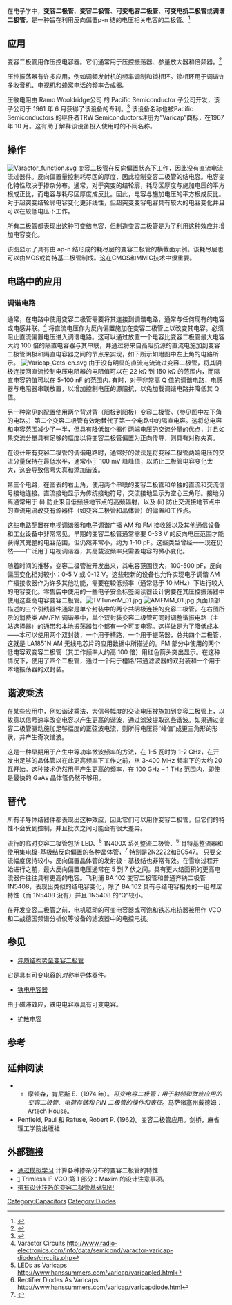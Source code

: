 {{About|二极管|纯可变电容器|可变电容器}}{{Infobox electronic component
|name              = Varicap diode
|image             = Image:Varactor.svg
|image_size        =
|caption           = Internal structure of a varicap
|type              = [[Passivity_(engineering)|Passive]]
|working_principle =
|invented          = 1961
|first_produced    =
|symbol            = [[File:IEEE_315-1975_(1993)_8.5.2.a.svg|100px]] [[File:IEEE_315-1975_(1993)_8.5.2.b.svg|100px]]
|pins              = [[anode|anode]] and [[cathode|cathode]]
}}

在电子学中，'''变容二极管'''、'''变容二极管'''、'''可变电容二极管'''、'''可变电抗二极管'''或'''调谐二极管'''，是一种旨在利用反向偏置p-n 结的电压相关电容的二极管。<ref>{{cite book|last1=Sedra|first1=Adel|last2=Smith|first2=Kenneth|author-link1=Adel Sedra|author-link2=Kenneth C. Smith|title=Microelectronic circuits|url=https://archive.org/details/microelectronicc00sedr_115|date=2010|publisher=[[Oxford_University_Press|Oxford University Press]]|location=New York|isbn=9780195323030|page=[https://archive.org/details/microelectronicc00sedr_115/page/n212 214]|edition=6th}}</ref>

== 应用 ==
变容二极管用作压控电容器。它们通常用于压控振荡器、参量放大器和倍频器。<ref>{{cite web|last1=Calvert|first1=James|title=Varactors|url=http://mysite.du.edu/~etuttle/electron/elect40.htm|website=Dr Tuttle's Home Page|access-date=23 January 2017|language=en|date=15 February 2002}}</ref>  

压控振荡器有许多应用，例如调频发射机的频率调制和锁相环。锁相环用于调谐许多收音机、电视机和蜂窝电话的频率合成器。

压敏电阻由 Ramo Wooldridge公司 的 Pacific Semiconductor 子公司开发，该子公司于 1961 年 6 月获得了该设备的专利。<ref>{{cite patent |inventor1-last=Barnes |inventor1-first=Sanford H. |inventor2-last=Mann |assign=Pacific Semiconductors, Inc. |inventor2-first=John E. |title=Voltage sensitive semiconductor capacitor |country-code=US |patent-number=2989671 |publication-date=23 May 1958 |issue-date=20 June 1961}}</ref> 该设备名称也被Pacific Semiconductors 的继任者TRW Semiconductors注册为“Varicap”商标，在1967 年 10 月。这有助于解释该设备投入使用时的不同名称。{{Clarify|date=May 2013}}

== 操作 ==
[[File:Varactor_function.svg|right]]
变容二极管在反向偏置状态下工作，因此没有直流电流流过器件。反向偏置量控制耗尽区的厚度，因此控制变容二极管的结电容。电容变化特性取决于掺杂分布。通常，对于突变的结轮廓，耗尽区厚度与施加电压的平方根成正比，而电容与耗尽区厚度成反比。因此，电容与施加电压的平方根成反比。对于超突变结轮廓电容变化更非线性，但超突变变容电容具有较大的电容变化并且可以在较低电压下工作。

所有二极管都表现出这种可变结电容，但制造变容二极管是为了利用这种效应并增加电容变化。

该图显示了具有由 ap-n 结形成的耗尽层的变容二极管的横截面示例。该耗尽层也可以由MOS或肖特基二极管制成。这在CMOS和MMIC技术中很重要。

==电路中的应用==
===调谐电路===
通常，在电路中使用变容二极管需要将其连接到调谐电路，通常与任何现有的电容或电感并联。<ref>Varactor Circuits http://www.radio-electronics.com/info/data/semicond/varactor-varicap-diodes/circuits.php</ref> 将直流电压作为反向偏置施加在变容二极管上以改变其电容。必须阻止直流偏置电压进入调谐电路。这可以通过放置一个电容比变容二极管最大电容大约 100 倍的隔直电容器与其串联，并通过将来自高阻抗源的直流电施加到变容二极管阴极和隔直电容器之间的节点来实现，如下所示如附图中左上角的电路所示。
[[File:Varicap_Ccts-en.svg|thumb]]
由于没有明显的直流电流流过变容二极管，将其阴极连接回直流控制电压电阻器的电阻值可以在 22 kΩ 到 150 kΩ 的范围内，而隔直电容的值可以在 5-100 nF 的范围内. 有时，对于非常高 Q 值的调谐电路，电感器与电阻器串联放置，以增加控制电压的源阻抗，以免加载调谐电路并降低其 Q 值。

另一种常见的配置使用两个背对背（阳极到阳极）变容二极管。（参见图中左下角的电路。）第二个变容二极管有效地替代了第一个电路中的隔直电容。这将总电容和电容范围减少了一半，但具有降低每个器件两端电压的交流分量的优点，并且如果交流分量具有足够的幅度以将变容二极管偏置为正向传导，则具有对称失真。

在设计带有变容二极管的调谐电路时，通常好的做法是将变容二极管两端电压的交流分量保持在最低水平，通常小于 100 mV 峰峰值，以防止二极管电容变化太大，这会导致信号失真和添加谐波。

第三个电路，在图表的右上角，使用两个串联的变容二极管和单独的直流和交流信号接地连接。直流接地显示为传统接地符号，交流接地显示为空心三角形。接地分离通常用于 (i) 防止来自低频接地节点的高频辐射，以及 (ii) 防止交流接地节点中的直流电流改变有源器件（如变容二极管和晶体管）的偏置和工作点。

这些电路配置在电视调谐器和电子调谐广播 AM 和 FM 接收器以及其他通信设备和工业设备中非常常见。早期的变容二极管通常需要 0-33 V 的反向电压范围才能获得其完整的电容范围，但仍然非常小，约为 1-10 pF。这些类型曾经——现在仍然——广泛用于电视调谐器，其高载波频率只需要电容的微小变化。

随着时间的推移，变容二极管被开发出来，其电容范围很大，100-500 pF，反向偏压变化相对较小：0-5 V 或 0-12 V。这些较新的设备也允许实现电子调谐 AM 广播接收器作为许多其他功能，需要在较低频率（通常低于 10 MHz）下进行较大的电容变化。零售店中使用的一些电子安全标签阅读器设计需要在其压控振荡器中使用这些高电容变容二极管。[[File:TVTunerM_01.jpg|thumb]]
[[File:AMFMM_01.jpg|thumb]]
页面顶部描述的三个引线器件通常是单个封装中的两个共阴极连接的变容二极管。在右图所示的消费类 AM/FM 调谐器中，单个双封装变容二极管可同时调整谐振电路（主站选择器）的通带和本地振荡器每个都有一个可变电容。这样做是为了降低成本——本可以使用两个双封装，一个用于槽路，一个用于振荡器，总共四个二极管，这就是 LA1851N AM 无线电芯片的应用数据中所描述的。FM 部分中使用的两个低电容双变容二极管（其工作频率大约高 100 倍）用红色箭头突出显示。在这种情况下，使用了四个二极管，通过一个用于槽路/带通滤波器的双封装和一个用于本地振荡器的双封装。


<!-- usually, RF switching is done with a PIN diode. The capacitive switching explanation requires a large cap change -- and it would have poor isolation and limited signal amplitude. -->


== 谐波乘法 ==
在某些应用中，例如谐波乘法，大信号幅度的交流电压被施加到变容二极管上，以故意以信号速率改变电容以产生更高的谐波，通过滤波提取这些谐波。如果通过变容二极管驱动施加足够幅度的正弦波电流，则所得电压将“峰值”成更三角形的形状，并产生奇次谐波。

这是一种早期用于产生中等功率微波频率的方法，在 1-5 瓦时为 1-2 GHz，在开发出足够的晶体管以在此更高频率下工作之前，从 3-400 MHz 频率下的大约 20 瓦开始。这种技术仍然用于产生更高的频率，在 100 GHz – 1 THz 范围内，即使是最快的 GaAs 晶体管仍然不够用。

==替代==
所有半导体结器件都表现出这种效应，因此它们可以用作变容二极管，但它们的特性不会受到控制，并且批次之间可能会有很大差异。

流行的临时变容二极管包括 LED、<ref>LEDs as Varicaps http://www.hanssummers.com/varicap/varicapled.html</ref> 1N400X 系列整流二极管、<ref>Rectifier Diodes As Varicaps http://www.hanssummers.com/varicap/varicapdiode.html</ref> 肖特基整流器和使用集电极-基极结反向偏置的各种晶体管，<ref name="Hood1993">{{cite book|author=John Linsley Hood|title=The Art of Linear Electronics|year=1993|publisher=Elsevier|isbn=978-1-4831-0516-1|pages=210}}</ref> 特别是2N2222和BC547。{{clarify|reason=are these just examples of transistors or of transistors especially good in this role (the latter case would require citation)|date=January 2015}} 只要交流幅度保持较小，反向偏置晶体管的发射极 - 基极结也非常有效。在雪崩过程开始进行之前，最大反向偏置电压通常在 5 到 7 伏之间。具有更大结面积的更高电流器件往往具有更高的电容。飞利浦 BA 102 变容二极管和普通齐纳二极管1N5408，表现出类似的结电容变化，除了 BA 102 具有与结电容相关的一组''特定''特性（而 1N5408 没有）并且 1N5408 的“Q”较小。

在开发变容二极管之前，电机驱动的可变电容器或可饱和铁芯电抗器被用作 VCO 和二战德国频谱分析仪等设备的滤波器中的电控电抗。

== 参见 ==
* [[异质结构势垒变容二极管|异质结构势垒变容二极管]]
它是具有可变电容的''对称''半导体器件。
* [[铁电电容器|铁电电容器]]
由于磁滞效应，铁电电容器具有可变电容。
* [[扩散电容|扩散电容]]

== 参考 ==
{{reflist}}

==延伸阅读==
** 摩顿森，​​肯尼斯 E.（1974 年）。''可变电容二极管：用于射频和微波应用的变容二极管、电荷存储和 PIN 二极管的操作和表征''。马萨诸塞州戴德姆：Artech House。
* Penfield, Paul 和 Rafuse, Robert P. (1962)。变容二极管应用。剑桥，麻省理工学院出版社

== 外部链接 ==
{{commons category|Varicaps}}
* [http://www.vias.org/simulations/simusoft_varactor.html 通过模拟学习] 计算各种掺杂分布的变容二极管的特性
* [http://www.maxim-ic.com/appnotes.cfm/an_pk/2032] Trimless IF VCO:第 1 部分：Maxim 的设计注意事项。
* [http://www.radio-electronics.com/info/data/semicond/varactor-varicap-diodes/basics-tutorial.php 带有设计技巧的变容二极管基础知识]

{{Authority control}}

{{Electronic components}}

[[Category:Capacitors|Category:Capacitors]]
[[Category:Diodes|Category:Diodes]]
